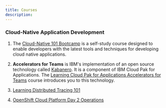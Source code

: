 ```yaml
---
title: Courses
description: 
---
```


### **Cloud-Native Application Development**

1. The [Cloud-Native 101 Bootcamp](https://cloudnative101.dev) 
is a self-study course 
designed to enable developers with the latest 
tools and techniques for developing cloud native applications.

2. **Accelerators for Teams** is IBM's implementation of an open source
technology called [Kabanero](https://kabanero.io/). It is a component of IBM 
Cloud Pak for Applications. The 
[Learning Cloud Pak for Applications Accelerators for Teams](https://cp4apps.cloudnative101.dev/web/1.0.0/kabanero-overview.html)
course introduces you to this technology.

3. [Learning Distributed Tracing 101](https://tracing.cloudnative101.dev/docs/index.html)

4. [OpenShift Cloud Platform Day 2 Operations](https://www.ibm.com/cloud/architecture/content/course/red-hat-openshift-container-platform-day-2-ops/)


